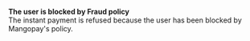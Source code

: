   
<Card title="130004" href="/errors/codes/130004">  

 **The user is blocked by Fraud policy**  
 The instant payment is refused because the user has been blocked by Mangopay's policy.  

</Card>